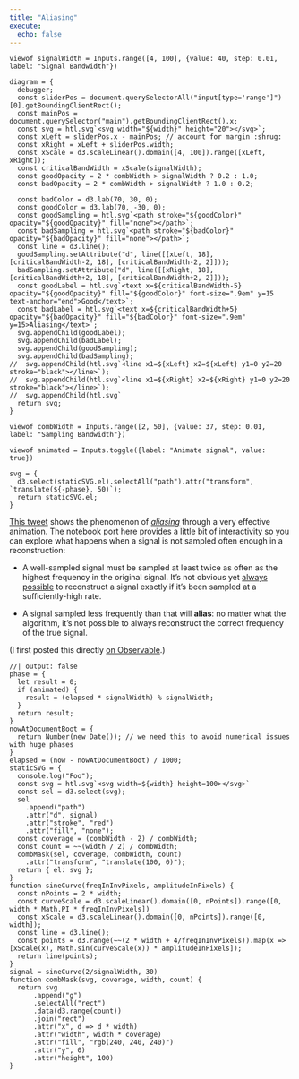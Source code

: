 ```yaml
---
title: "Aliasing"
execute:
  echo: false
---
```


```ojs
viewof signalWidth = Inputs.range([4, 100], {value: 40, step: 0.01, label: "Signal Bandwidth"})
```

```ojs
diagram = {
  debugger;
  const sliderPos = document.querySelectorAll("input[type='range']")[0].getBoundingClientRect();
  const mainPos = document.querySelector("main").getBoundingClientRect().x;
  const svg = htl.svg`<svg width="${width}" height="20"></svg>`;
  const xLeft = sliderPos.x - mainPos; // account for margin :shrug:
  const xRight = xLeft + sliderPos.width;
  const xScale = d3.scaleLinear().domain([4, 100]).range([xLeft, xRight]);
  const criticalBandWidth = xScale(signalWidth);
  const goodOpacity = 2 * combWidth > signalWidth ? 0.2 : 1.0;
  const badOpacity = 2 * combWidth > signalWidth ? 1.0 : 0.2;
  
  const badColor = d3.lab(70, 30, 0);
  const goodColor = d3.lab(70, -30, 0);
  const goodSampling = htl.svg`<path stroke="${goodColor}" opacity="${goodOpacity}" fill="none"></path>`;
  const badSampling = htl.svg`<path stroke="${badColor}" opacity="${badOpacity}" fill="none"></path>`;
  const line = d3.line();
  goodSampling.setAttribute("d", line([[xLeft, 18], [criticalBandWidth-2, 18], [criticalBandWidth-2, 2]]));
  badSampling.setAttribute("d", line([[xRight, 18], [criticalBandWidth+2, 18], [criticalBandWidth+2, 2]]));
  const goodLabel = htl.svg`<text x=${criticalBandWidth-5} opacity="${goodOpacity}" fill="${goodColor}" font-size=".9em" y=15 text-anchor="end">Good</text>`;
  const badLabel = htl.svg`<text x=${criticalBandWidth+5} opacity="${badOpacity}" fill="${badColor}" font-size=".9em" y=15>Aliasing</text>`;
  svg.appendChild(goodLabel);
  svg.appendChild(badLabel);
  svg.appendChild(goodSampling);
  svg.appendChild(badSampling);
//  svg.appendChild(htl.svg`<line x1=${xLeft} x2=${xLeft} y1=0 y2=20 stroke="black"></line>`);
//  svg.appendChild(htl.svg`<line x1=${xRight} x2=${xRight} y1=0 y2=20 stroke="black"></line>`);
//  svg.appendChild(htl.svg`
  return svg;
}
```

```ojs
viewof combWidth = Inputs.range([2, 50], {value: 37, step: 0.01, label: "Sampling Bandwidth"})
```

```ojs
viewof animated = Inputs.toggle({label: "Animate signal", value: true})
```

```ojs
svg = {
  d3.select(staticSVG.el).selectAll("path").attr("transform", `translate(${-phase}, 50)`);
  return staticSVG.el;
}
```

[This tweet](https://twitter.com/jagarikin/status/1419165889950142465) shows the phenomenon of [*aliasing*](https://en.wikipedia.org/wiki/Aliasing)  through a very effective animation. The notebook port here provides a little bit of interactivity so you can explore what happens when a signal is not sampled often enough in a reconstruction:

* A well-sampled signal must be sampled at least twice as often as the highest frequency in the original signal. It's not obvious yet [always possible](https://en.wikipedia.org/wiki/Whittaker%E2%80%93Shannon_interpolation_formula) to reconstruct a signal exactly if it's been sampled at a sufficiently-high rate.

* A signal sampled less frequently than that will **alias**: no matter what the algorithm, it's not possible to always reconstruct the correct frequency of the true signal.

(I first posted this directly [on Observable](https://observablehq.com/@cscheid/aliasing/).)

```ojs
//| output: false
phase = {
  let result = 0;
  if (animated) {
    result = (elapsed * signalWidth) % signalWidth;
  }
  return result;
}
nowAtDocumentBoot = {
  return Number(new Date()); // we need this to avoid numerical issues with huge phases
}
elapsed = (now - nowAtDocumentBoot) / 1000;
staticSVG = {
  console.log("Foo");
  const svg = htl.svg`<svg width=${width} height=100></svg>`
  const sel = d3.select(svg);
  sel
    .append("path")
    .attr("d", signal)
    .attr("stroke", "red")
    .attr("fill", "none");
  const coverage = (combWidth - 2) / combWidth;
  const count = ~~(width / 2) / combWidth;
  combMask(sel, coverage, combWidth, count)
    .attr("transform", "translate(100, 0)");
  return { el: svg };
}
function sineCurve(freqInInvPixels, amplitudeInPixels) {
  const nPoints = 2 * width; 
  const curveScale = d3.scaleLinear().domain([0, nPoints]).range([0, width * Math.PI * freqInInvPixels])
  const xScale = d3.scaleLinear().domain([0, nPoints]).range([0, width]);
  const line = d3.line();
  const points = d3.range(~~(2 * width + 4/freqInInvPixels)).map(x => [xScale(x), Math.sin(curveScale(x)) * amplitudeInPixels]);
  return line(points);
}
signal = sineCurve(2/signalWidth, 30)
function combMask(svg, coverage, width, count) {
  return svg
      .append("g")
      .selectAll("rect")
      .data(d3.range(count))
      .join("rect")
      .attr("x", d => d * width)
      .attr("width", width * coverage)
      .attr("fill", "rgb(240, 240, 240)")
      .attr("y", 0)
      .attr("height", 100)
}
```

